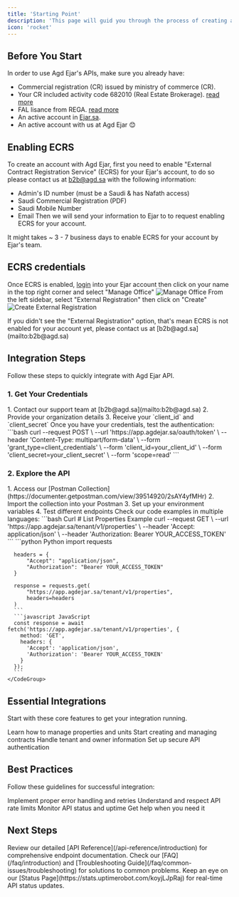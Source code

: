 ```yaml
---
title: 'Starting Point'
description: 'This page will guid you through the process of creating an account with Agd Ejar and integrating with our APIs'
icon: 'rocket'
---
```


## Before You Start
In order to use Agd Ejar's APIs, make sure you already have:
- Commercial registration (CR) issued by ministry of commerce (CR).
- Your CR included activity code 682010 (Real Estate Brokerage). [read more](https://www.stats.gov.sa/en/isic4/1000?page=460)
- FAL lisance from REGA. [read more](https://rega.gov.sa/en/electronic-services/fal-real-estate-brokerage)
- An active account in [Ejar.sa](https://eservices.ejar.sa/en/bo-registration/welcome).
- An active account with us at Agd Ejar 😊


## Enabling ECRS
To create an account with Agd Ejar, first you need to enable "External Contract Registration Service" (ECRS) for your Ejar's account, to do so please contact us at [b2b@agd.sa](mailto:b2b@agd.sa) with the following information:
  - Admin's ID number (must be a Saudi & has Nafath access)
  - Saudi Commercial Registration (PDF)
  - Saudi Mobile Number
  - Email
Then we will send your information to Ejar to to request enabling ECRS for your account.
<Note> 
It might takes ~ 3 - 7 business days to enable ECRS for your account by Ejar's team.
</Note>


## ECRS credentials
Once ECRS is enabled, [login](https://eservices.ejar.sa/en/) into your Ejar account then click on your name in the top right corner and select "Manage Office"
<img
  className="block"
  src="/images/001.png"
  alt="Manage Office"
/>
From the left sidebar, select "External Registration" then click on "Create"
<img
  className="block"
  src="/images/002.png"
  alt="Create External Registration"
/>

<Warning> 
If you didn't see the "External Registration" option, that's mean ECRS is not enabled for your account yet, please contact us at [b2b@agd.sa](mailto:b2b@agd.sa)
</Warning>

## Integration Steps

Follow these steps to quickly integrate with Agd Ejar API.

### 1. Get Your Credentials

<AccordionGroup>
  <Accordion icon="key" title="Obtain API Credentials">
    1. Contact our support team at [b2b@agd.sa](mailto:b2b@agd.sa)
    2. Provide your organization details
    3. Receive your `client_id` and `client_secret`
  </Accordion>
  <Accordion icon="shield-check" title="Test Authentication">
    Once you have your credentials, test the authentication:
    ```bash
    curl --request POST \
      --url 'https://app.agdejar.sa/oauth/token' \
      --header 'Content-Type: multipart/form-data' \
      --form 'grant_type=client_credentials' \
      --form 'client_id=your_client_id' \
      --form 'client_secret=your_client_secret' \
      --form 'scope=read'
    ```
  </Accordion>
</AccordionGroup>

### 2. Explore the API

<AccordionGroup>
  <Accordion icon="rocket" title="Try Postman Collection">
    1. Access our [Postman Collection](https://documenter.getpostman.com/view/39514920/2sAY4yfMHr)
    2. Import the collection into your Postman
    3. Set up your environment variables
    4. Test different endpoints
  </Accordion>
  <Accordion icon="code" title="Review Examples">
    Check our code examples in multiple languages:
    <CodeGroup>
      ```bash Curl
      # List Properties Example
      curl --request GET \
        --url 'https://app.agdejar.sa/tenant/v1/properties' \
        --header 'Accept: application/json' \
        --header 'Authorization: Bearer YOUR_ACCESS_TOKEN'
      ```
      ```python Python
      import requests

      headers = {
          "Accept": "application/json",
          "Authorization": "Bearer YOUR_ACCESS_TOKEN"
      }

      response = requests.get(
          "https://app.agdejar.sa/tenant/v1/properties",
          headers=headers
      )
      ```
      ```javascript JavaScript
      const response = await fetch('https://app.agdejar.sa/tenant/v1/properties', {
        method: 'GET',
        headers: {
          'Accept': 'application/json',
          'Authorization': 'Bearer YOUR_ACCESS_TOKEN'
        }
      });
      ```
    </CodeGroup>
  </Accordion>
</AccordionGroup>

## Essential Integrations

Start with these core features to get your integration running.

<CardGroup cols={2}>
  <Card
    title="Property Management"
    icon="building"
    href="/api-reference/properties/list-properties"
  >
    Learn how to manage properties and units
  </Card>
  <Card
    title="Contract Operations"
    icon="file-contract"
    href="/api-reference/contracts/create-contract"
  >
    Start creating and managing contracts
  </Card>
  <Card
    title="Party Management"
    icon="users"
    href="/api-reference/parties/search-party"
  >
    Handle tenant and owner information
  </Card>
  <Card
    title="Authentication"
    icon="key"
    href="/api-reference/auth/oauth-token"
  >
    Set up secure API authentication
  </Card>
</CardGroup>

## Best Practices

Follow these guidelines for successful integration:

<CardGroup cols={2}>
  <Card
    title="Error Handling"
    icon="shield-exclamation"
    href="/faq/common-issues/troubleshooting"
  >
    Implement proper error handling and retries
  </Card>
  <Card
    title="Rate Limiting"
    icon="gauge-high"
    href="/api-reference/introduction#rate-limiting"
  >
    Understand and respect API rate limits
  </Card>
  <Card
    title="Status Monitoring"
    icon="signal"
    href="https://stats.uptimerobot.com/koyjLJpRaj"
  >
    Monitor API status and uptime
  </Card>
  <Card
    title="Support"
    icon="headset"
    href="mailto:b2b@agd.sa"
  >
    Get help when you need it
  </Card>
</CardGroup>

## Next Steps

<AccordionGroup>
  <Accordion icon="book" title="Read the Documentation">
    Review our detailed [API Reference](/api-reference/introduction) for comprehensive endpoint documentation.
  </Accordion>
  <Accordion icon="wrench" title="Handle Common Issues">
    Check our [FAQ](/faq/introduction) and [Troubleshooting Guide](/faq/common-issues/troubleshooting) for solutions to common problems.
  </Accordion>
  <Accordion icon="signal" title="Monitor Status">
    Keep an eye on our [Status Page](https://stats.uptimerobot.com/koyjLJpRaj) for real-time API status updates.
  </Accordion>
</AccordionGroup>
